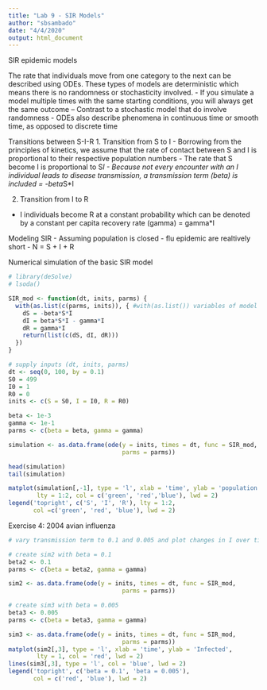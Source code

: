 ```yaml
---
title: "Lab 9 - SIR Models"
author: "sbsambado"
date: "4/4/2020"
output: html_document
---
```


SIR epidemic models

The rate that individuals move from one category to the next can be described using ODEs. These types of models are deterministic which means there is no randomness or stochasticity involved.
- If you simulate a model multiple times with the same starting conditions, you will always get the same outcome
-- Contrast to a stochastic model that do involve randomness
- ODEs also describe phenomena in continuous time or smooth time, as opposed to discrete time

Transitions between S-I-R
1. Transition from S to I
- Borrowing from the principles of kinetics, we assume that the rate of contact between S and I is proportional to their respective population numbers
- The rate that S become I is proportional to S*I
- Because not every encounter with an I individual leads to disease transmission, a transmission term (beta) is included
= -beta*S*I

2. Transition from I to R
- I individuals become R at a constant probability which can be denoted by a constant per capita recovery rate (gamma)
= gamma*I

Modeling SIR
- Assuming population is closed
- flu epidemic are realtively short
- N = S + I + R

Numerical simulation of the basic SIR model
```r
# library(deSolve)
# lsoda()

SIR_mod <- function(dt, inits, parms) {
  with(as.list(c(parms, inits)), { #with(as.list()) variables of model are taken from vector
    dS = -beta*S*I
    dI = beta*S*I - gamma*I
    dR = gamma*I
    return(list(c(dS, dI, dR)))
  })
}

# supply inputs (dt, inits, parms)
dt <- seq(0, 100, by = 0.1)
S0 = 499
I0 = 1
R0 = 0
inits <- c(S = S0, I = I0, R = R0)

beta <- 1e-3
gamma <- 1e-1
parms <- c(beta = beta, gamma = gamma)

simulation <- as.data.frame(ode(y = inits, times = dt, func = SIR_mod, 
                                parms = parms))

head(simulation)
tail(simulation)

matplot(simulation[,-1], type = 'l', xlab = 'time', ylab = 'population',
        lty = 1:2, col = c('green', 'red','blue'), lwd = 2)
legend('topright', c('S', 'I', 'R'), lty = 1:2, 
       col =c('green', 'red', 'blue'), lwd = 2)
```

Exercise 4: 2004 avian influenza
```r
# vary transmission term to 0.1 and 0.005 and plot changes in I over time

# create sim2 with beta = 0.1
beta2 <- 0.1
parms <- c(beta = beta2, gamma = gamma)

sim2 <- as.data.frame(ode(y = inits, times = dt, func = SIR_mod, 
                                parms = parms))

# create sim3 with beta = 0.005
beta3 <- 0.005
parms <- c(beta = beta3, gamma = gamma)

sim3 <- as.data.frame(ode(y = inits, times = dt, func = SIR_mod, 
                                parms = parms))
matplot(sim2[,3], type = 'l', xlab = 'time', ylab = 'Infected',
        lty = 1, col = 'red', lwd = 2)
lines(sim3[,3], type = 'l', col = 'blue', lwd = 2)
legend('topright', c('beta = 0.1', 'beta = 0.005'),
       col = c('red', 'blue'), lwd = 2)
```

